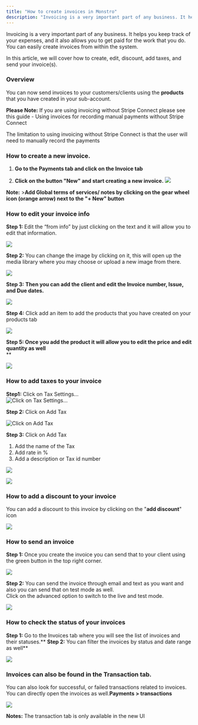 ```yaml
---
title: "How to create invoices in Monstro"
description: "Invoicing is a very important part of any business. It helps you keep track of your expenses, and it also allows you to get paid for the work that you do."
---
```



Invoicing is a very important part of any business. It helps you keep track of your expenses, and it also allows you to get paid for the work that you do. You can easily create invoices from within the system.

In this article, we will cover how to create, edit, discount, add taxes, and send your invoice(s).

### Overview

You can now send invoices to your customers/clients using the **products** that you have created in your sub-account.

**Please Note:**
If you are using invoicing without Stripe Connect please see this guide - Using invoices for recording manual payments without Stripe Connect 

The limitation to using invoicing without Stripe Connect is that the user will need to manually record the payments

### How to create a new invoice.

1.  **Go to the Payments tab and click on the Invoice tab**
    
2.  **Click on the button "New" and start creating a new invoice.**
     ![](https://s3.amazonaws.com/cdn.freshdesk.com/data/helpdesk/attachments/production/48295684124/original/o8JIhScbKsJJ4rdKJvjjJiTXG2vCbLNgTw.png?1683126566)
      
 **Note:**
    >**Add Global terms of services/ notes by clicking on the gear wheel icon (orange arrow) next to the "+ New" button** 

### How to edit your invoice info

**Step 1:**  Edit the “from info” by just clicking on the text and it will allow you to edit that information.  

![](https://s3.amazonaws.com/cdn.freshdesk.com/data/helpdesk/attachments/production/48189118323/original/i55oqo8Exy4InrVRO1VUgQx57NhlOppPBA.png?1644520846)

**Step 2:**  You can change the image by clicking on it, this will open up the media library where you may choose or upload a new image from there.

  
![](https://s3.amazonaws.com/cdn.freshdesk.com/data/helpdesk/attachments/production/48189118316/original/zNv44n1njtS4kJZj0FIdXI3d3w3WsMSxPQ.png?1644520844)

**Step 3:** **Then you can add the client and edit the Invoice number, Issue, and Due dates.**

![](https://s3.amazonaws.com/cdn.freshdesk.com/data/helpdesk/attachments/production/48189508034/original/a-GK6JrGcLypdBYpcF7Y0VWKD7uavRw8Bw.png?1644597978)

**Step 4:**  Click add an item to add the products that you have created on your products tab

![](https://s3.amazonaws.com/cdn.freshdesk.com/data/helpdesk/attachments/production/48189455786/original/_4cKxr4KtRAx0YNTl2KPA-urzKx0_ffnAg.png?1644590904)

**Step 5: Once you add the product it will allow you to edit the price and edit quantity as well**  
**

![](https://s3.amazonaws.com/cdn.freshdesk.com/data/helpdesk/attachments/production/48189492869/original/TkJ3cuE2ZufmAewqLdQoDtZ9pe65giug8A.png?1644595130)

### How to add taxes to your invoice

**Step1:**  Click on Tax Settings…  
![Click on Tax Settings…](https://s3.amazonaws.com/cdn.freshdesk.com/data/helpdesk/attachments/production/48189495214/original/-r2mTlvPVoWwWEFBjJHOta2cwdBEvmj9rg.png?1644595523) 

**Step 2:**  Click on Add Tax

![Click on Add Tax](https://s3.amazonaws.com/cdn.freshdesk.com/data/helpdesk/attachments/production/48189495388/original/dQmDYh8f6NAFbwackNAKS_qJqsDENnIONQ.png?1644595576)

**Step 3:**  Click on Add Tax

1.  Add the name of the Tax
2.  Add rate in %
3.  Add a description or Tax id number

![](https://s3.amazonaws.com/cdn.freshdesk.com/data/helpdesk/attachments/production/48189495624/original/C4Q95tLGsljhjp2mV8Dutw-0HbYCXAY70g.png?1644595622)

![](https://s3.amazonaws.com/cdn.freshdesk.com/data/helpdesk/attachments/production/48190165380/original/5E6d3iPNV1ePefWLE5W9riolA5FTH41tBQ.png?1644875572)  

### How to add a discount to your invoice

You can add a discount to this invoice by clicking on the "**add discount**" icon

![](https://s3.amazonaws.com/cdn.freshdesk.com/data/helpdesk/attachments/production/48189503863/original/cSNM76KK-kDKkqMW9OTm_BkzJ1M6dINjpw.png?1644597092)

### How to send an invoice

**Step 1:**  Once you create the invoice you can send that to your client using the green button in the top right corner.  

![](https://s3.amazonaws.com/cdn.freshdesk.com/data/helpdesk/attachments/production/48189118315/original/lrBLj06j7mN3tZaqF3R1ZCpbGewMiPxRxw.png?1644520844) 

**Step 2:**  You can send the invoice through email and text as you want and also you can send that on test mode as well.  
Click on the advanced option to switch to the live and test mode.  
  
![](https://s3.amazonaws.com/cdn.freshdesk.com/data/helpdesk/attachments/production/48189508144/original/dMdDQH7FdcMqn9kpDzIdmFBwoyGyn2rF9w.png?1644598007)

### How to check the status of your invoices  

**Step 1:** Go to the Invoices tab where you will see the list of invoices and their statuses.**
**Step 2:** You can filter the invoices by status and date range as well**

![](https://s3.amazonaws.com/cdn.freshdesk.com/data/helpdesk/attachments/production/48295684580/original/a-rTtlcGha6FfQwNGP6l-OG_vK70hsLFwQ.png?1683126642)

### Invoices can also be found in the Transaction tab.

You can also look for successful, or failed transactions related to invoices. You can directly open the invoices as well.**Payments > transactions**

![](https://s3.amazonaws.com/cdn.freshdesk.com/data/helpdesk/attachments/production/48189514063/original/9hVpI6UpRIiXpr4udM0BzxMRzfLRyAmrsw.png?1644598898)
  
**Notes:**
The transaction tab is only available in the new UI